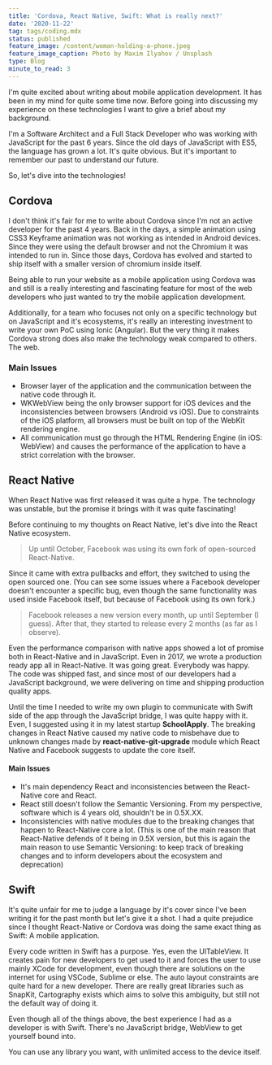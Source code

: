```yaml
---
title: 'Cordova, React Native, Swift: What is really next?'
date: '2020-11-22'
tag: tags/coding.mdx
status: published
feature_image: /content/woman-holding-a-phone.jpeg
feature_image_caption: Photo by Maxim Ilyahov / Unsplash
type: Blog
minute_to_read: 3
---
```


I'm quite excited about writing about mobile application development. It has been in my mind for quite some time now. Before going into discussing my experience on these technologies I want to give a brief about my background.

I'm a Software Architect and a Full Stack Developer who was working with JavaScript for the past 6 years. Since the old days of JavaScript with ES5, the language has grown a lot. It's quite obvious. But it's important to remember our past to understand our future.

So, let's dive into the technologies!

## Cordova

I don't think it's fair for me to write about Cordova since I'm not an active developer for the past 4 years. Back in the days, a simple animation using CSS3 Keyframe animation was not working as intended in Android devices. Since they were using the default browser and not the Chromium it was intended to run in. Since those days, Cordova has evolved and started to ship itself with a smaller version of chromium inside itself.

Being able to run your website as a mobile application using Cordova was and still is a really interesting and fascinating feature for most of the web developers who just wanted to try the mobile application development.

Additionally, for a team who focuses not only on a specific technology but on JavaScript and it's ecosystems, it's really an interesting investment to write your own PoC using Ionic (Angular). But the very thing it makes Cordova strong does also make the technology weak compared to others. The web.

### Main Issues

* Browser layer of the application and the communication between the native code through it.
* WKWebView being the only browser support for iOS devices and the inconsistencies between browsers (Android vs iOS). Due to constraints of the iOS platform, all browsers must be built on top of the WebKit rendering engine.
* All communication must go through the HTML Rendering Engine (in iOS: WebView) and causes the performance of the application to have a strict correlation with the browser.

## React Native

When React Native was first released it was quite a hype. The technology was unstable, but the promise it brings with it was quite fascinating!

Before continuing to my thoughts on React Native, let's dive into the React Native ecosystem.

> Up until October, Facebook was using its own fork of open-sourced React-Native.

Since it came with extra pullbacks and effort, they switched to using the open sourced one. (You can see some issues where a Facebook developer doesn't encounter a specific bug, even though the same functionality was used inside Facebook itself, but because of Facebook using its own fork.)

> Facebook releases a new version every month, up until September (I guess). After that, they started to release every 2 months (as far as I observe).

Even the performance comparison with native apps showed a lot of promise both in React-Native and in JavaScript. Even in 2017, we wrote a production ready app all in React-Native. It was going great. Everybody was happy. The code was shipped fast, and since most of our developers had a JavaScript background, we were delivering on time and shipping production quality apps.

Until the time I needed to write my own plugin to communicate with Swift side of the app through the JavaScript bridge, I was quite happy with it. Even, I suggested using it in my latest startup **SchoolApply**. The breaking changes in React Native caused my native code to misbehave due to unknown changes made by **react-native-git-upgrade** module which React Native and Facebook suggests to update the core itself.

#### Main Issues

* It's main dependency React and inconsistencies between the React-Native core and React.
* React still doesn't follow the Semantic Versioning. From my perspective, software which is 4 years old, shouldn't be in 0.5X.XX.
* Inconsistencies with native modules due to the breaking changes that happen to React-Native core a lot. (This is one of the main reason that React-Native defends of it being in 0.5X version, but this is again the main reason to use Semantic Versioning: to keep track of breaking changes and to inform developers about the ecosystem and deprecation)

## Swift

It's quite unfair for me to judge a language by it's cover since I've been writing it for the past month but let's give it a shot. I had a quite prejudice since I thought React-Native or Cordova was doing the same exact thing as Swift: A mobile application.

Every code written in Swift has a purpose. Yes, even the UITableView. It creates pain for new developers to get used to it and forces the user to use mainly XCode for development, even though there are solutions on the internet for using VSCode, Sublime or else. The auto layout constraints are quite hard for a new developer. There are really great libraries such as SnapKit, Cartography exists which aims to solve this ambiguity, but still not the default way of doing it.

Even though all of the things above, the best experience I had as a developer is with Swift. There's no JavaScript bridge, WebView to get yourself bound into.

You can use any library you want, with unlimited access to the device itself.
